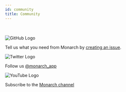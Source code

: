 ```yaml
---
id: community
title: Community
---
```





<NewsletterCta />

<br/>
<br/>

<div className={clsx('community-logo-container')}>
<img alt="GitHub Logo" src={github_logo}/>
</div>

Tell us what you need from Monarch by [creating an issue](https://github.com/Dropsource/monarch).


<div className={clsx('community-logo-container')}>
<img alt="Twitter Logo" src={twitter_logo}/>
</div>

Follow us [@monarch_app](https://twitter.com/monarch_app)



<div className={clsx('community-logo-container')}>
<img alt="YouTube Logo" src={youtube_logo}/>
</div>

Subscribe to the [Monarch channel](https://www.youtube.com/channel/UCuG4P4KTQ2HbikL57HIc1OQ)


